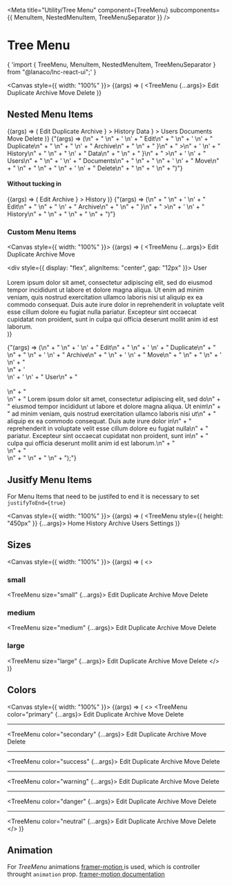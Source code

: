 
<Meta
  title="Utility/Tree Menu"
  component={TreeMenu}
  subcomponents={{ MenuItem, NestedMenuItem, TreeMenuSeparator }}
/>

# Tree Menu

<SyntaxHighlighter language="jsx" style={nord}>
  {
    'import { TreeMenu, MenuItem, NestedMenuItem, TreeMenuSeparator } from "@lanaco/lnc-react-ui";'
  }
</SyntaxHighlighter>

<Canvas style={{ width: "100%" }}>
  <Story name="Default" args={{}}>
    {(args) => (
      <TreeMenu {...args}>
        <MenuItem icon="pen" value="Edit">
          Edit
        </MenuItem>
        <MenuItem icon="clone" value="Dupl">
          Duplicate
        </MenuItem>
        <TreeMenuSeparator />
        <MenuItem icon="archive" value="Arch">
          Archive
        </MenuItem>
        <MenuItem icon="arrow-right" value="Move">
          Move
        </MenuItem>
        <TreeMenuSeparator />
        <MenuItem icon="trash" value="Del">
          Delete
        </MenuItem>
      </TreeMenu>
    )}
  </Story>
</Canvas>

<ArgsTable story="Default" />

## Nested Menu Items

<Story name="Nested Items" args={{}}>
  {(args) => (
    <TreeMenu {...args}>
      <MenuItem icon="pen" value="Edit">
        Edit
      </MenuItem>
      <MenuItem icon="clone" value="Dupl">
        Duplicate
      </MenuItem>
      <NestedMenuItem
        item={
          <MenuItem icon="archive" value="Arch">
            Archive
          </MenuItem>
        }
      >
        <MenuItem icon="clock" value="Hist">
          History
        </MenuItem>
        <NestedMenuItem
          defaultOpen={true}
          item={
            <MenuItem icon="pen" value="Data">
              Data
            </MenuItem>
          }
        >
          <MenuItem icon="users" value="Users">
            Users
          </MenuItem>
          <MenuItem icon="file" value="Docs">
            Documents
          </MenuItem>
        </NestedMenuItem>
        <MenuItem icon="arrow-right" value="Move">
          Move
        </MenuItem>
      </NestedMenuItem>
      <TreeMenuSeparator />
      <MenuItem icon="trash" value="Del">
        Delete
      </MenuItem>
    </TreeMenu>
  )}
</Story>

<SyntaxHighlighter language="jsx" style={nord}>
  {"(args) => (\n" +
    " <TreeMenu {...args}>\n" +
    '   <MenuItem icon="pen" value="Edit">\n' +
    "     Edit\n" +
    "   </MenuItem>\n" +
    '   <MenuItem icon="clone" value="Dupl">\n' +
    "     Duplicate\n" +
    "   </MenuItem>\n" +
    "   <NestedMenuItem\n" +
    "     item={\n" +
    '       <MenuItem icon="archive" value="Arch">\n' +
    "         Archive\n" +
    "       </MenuItem>\n" +
    "      }\n" +
    "   >\n" +
    '     <MenuItem icon="clock" value="Hist">\n' +
    "       History\n" +
    "     </MenuItem>\n" +
    "     <NestedMenuItem\n" +
    "       item={\n" +
    '         <MenuItem icon="pen" value="Data">\n' +
    "           Data\n" +
    "         </MenuItem>\n" +
    "         }\n" +
    "     >\n" +
    '       <MenuItem icon="users" value="Users">\n' +
    "         Users\n" +
    "       </MenuItem>\n" +
    '       <MenuItem icon="file" value="Docs">\n' +
    "         Documents\n" +
    "       </MenuItem>\n" +
    "     </NestedMenuItem>\n" +
    '     <MenuItem icon="arrow-right" value="Move">\n' +
    "       Move\n" +
    "     </MenuItem>\n" +
    "   </NestedMenuItem>\n" +
    "   <TreeMenuSeparator />\n" +
    '   <MenuItem icon="trash" value="Del">\n' +
    "     Delete\n" +
    "   </MenuItem>\n" +
    " </TreeMenu>\n" +
    ")"}
</SyntaxHighlighter>

#### Without tucking in

<Story name="Without Tucking In" args={{}}>
  {(args) => (
    <TreeMenu {...args}>
      <MenuItem icon="pen" value="Edit">
        Edit
      </MenuItem>
      <NestedMenuItem
        tuckIn={false}
        item={
          <MenuItem icon="archive" value="Arch">
            Archive
          </MenuItem>
        }
      >
        <MenuItem icon="clock" value="Hist">
          History
        </MenuItem>
      </NestedMenuItem>
    </TreeMenu>
  )}
</Story>

<SyntaxHighlighter language="jsx" style={nord}>
  {"(args) => (\n" +
    " <TreeMenu {...args}>\n" +
    '   <MenuItem icon="pen" value="Edit">\n' +
    "     Edit\n" +
    "   </MenuItem>\n" +
    "   <NestedMenuItem\n" +
    "     tuckIn={false}\n" +
    "     item={\n" +
    '       <MenuItem icon="archive" value="Arch">\n' +
    "          Archive\n" +
    "       </MenuItem>\n" +
    "       }\n" +
    "   >\n" +
    '     <MenuItem icon="clock" value="Hist">\n' +
    "       History\n" +
    "     </MenuItem>\n" +
    "   </NestedMenuItem>\n" +
    " </TreeMenu>\n" +
    ")"}
</SyntaxHighlighter>

### Custom Menu Items

<Canvas style={{ width: "100%" }}>
  <Story name="Custom Items" args={{}}>
    {(args) => (
      <TreeMenu {...args}>
        <MenuItem icon="pen" value="Edit">
          Edit
        </MenuItem>
        <MenuItem icon="clone" value="Dupl">
          Duplicate
        </MenuItem>
        <TreeMenuSeparator />
        <MenuItem icon="archive" value="Arch">
          Archive
        </MenuItem>
        <MenuItem icon="arrow-right" value="Move">
          Move
        </MenuItem>
        <TreeMenuSeparator />
        <MenuItem value="Avat">
          <div>
            <div style={{ display: "flex", alignItems: "center", gap: "12px" }}>
              <Avatar image={logo} sizeInUnits="1.5rem" />
              User
            </div>
            <br />
            <div>
              Lorem ipsum dolor sit amet, consectetur adipiscing elit, sed do
              eiusmod tempor incididunt ut labore et dolore magna aliqua. Ut
              enim ad minim veniam, quis nostrud exercitation ullamco laboris
              nisi ut aliquip ex ea commodo consequat. Duis aute irure dolor in
              reprehenderit in voluptate velit esse cillum dolore eu fugiat
              nulla pariatur. Excepteur sint occaecat cupidatat non proident,
              sunt in culpa qui officia deserunt mollit anim id est laborum.
            </div>
          </div>
        </MenuItem>
      </TreeMenu>
    )}
  </Story>
</Canvas>

<SyntaxHighlighter language="jsx" style={nord}>
  {"(args) => (\n" +
    " <TreeMenu {...args}>\n" +
    '   <MenuItem icon="pen" value="Edit">\n' +
    "     Edit\n" +
    "   </MenuItem>\n" +
    '   <MenuItem icon="clone" value="Dupl">\n' +
    "     Duplicate\n" +
    "   </MenuItem>\n" +
    "   <TreeMenuSeparator />\n" +
    '   <MenuItem icon="archive" value="Arch">\n' +
    "     Archive\n" +
    "   </MenuItem>\n" +
    '   <MenuItem icon="arrow-right" value="Move">\n' +
    "     Move\n" +
    "   </MenuItem>\n" +
    "   <TreeMenuSeparator />\n" +
    '   <MenuItem value="Avat">\n' +
    "     <div>\n" +
    '       <div style={{ display: "flex", alignItems: "center", gap: "12px" }}>\n' +
    '         <Avatar image={logo} sizeInUnits="1.5rem" />\n' +
    "           User\n" +
    "       </div><br />\n" +
    "       <div>\n" +
    "         Lorem ipsum dolor sit amet, consectetur adipiscing elit, sed do\n" +
    "         eiusmod tempor incididunt ut labore et dolore magna aliqua. Ut enim\n" +
    "         ad minim veniam, quis nostrud exercitation ullamco laboris nisi ut\n" +
    "         aliquip ex ea commodo consequat. Duis aute irure dolor in\n" +
    "         reprehenderit in voluptate velit esse cillum dolore eu fugiat nulla\n" +
    "         pariatur. Excepteur sint occaecat cupidatat non proident, sunt in\n" +
    "         culpa qui officia deserunt mollit anim id est laborum.\n" +
    "       </div>\n" +
    "     </div>\n" +
    "   </MenuItem>\n" +
    " </TreeMenu>\n" +
    ");"}
</SyntaxHighlighter>

## Jusitfy Menu Items

For Menu Items that need to be justifed to end it is necessary to set `justifyToEnd={true}`

<Canvas style={{ width: "100%" }}>
  <Story name="Justify Menu Items" args={{}}>
    {(args) => (
      <TreeMenu style={{ height: "450px" }} {...args}>
        <MenuItem icon="home" value="Home">
          Home
        </MenuItem>
        <MenuItem icon="clock" value="Hist">
          History
        </MenuItem>
        <MenuItem icon="archive" value="Arch">
          Archive
        </MenuItem>
        <MenuItem icon="users" value="Users" justifyToEnd={true}>
          Users
        </MenuItem>
        <TreeMenuSeparator justifyToEnd={true} />
        <MenuItem icon="gears" value="Sett" justifyToEnd={true}>
          Settings
        </MenuItem>
      </TreeMenu>
    )}
  </Story>
</Canvas>

## Sizes

<Canvas style={{ width: "100%" }}>
  <Story name="Sizes" args={{}}>
    {(args) => (
      <>
        <h3>small</h3>
        <TreeMenu size="small" {...args}>
          <MenuItem value="Edit" icon="pen">
            Edit
          </MenuItem>
          <MenuItem value="Dupl" icon="clone">
            Duplicate
          </MenuItem>
          <MenuItem value="Arch" icon="archive">
            Archive
          </MenuItem>
          <MenuItem value="Move" icon="arrow-right">
            Move
          </MenuItem>
          <MenuItem value="Del" icon="trash">
            Delete
          </MenuItem>
        </TreeMenu>
        <br />
        <h3>medium</h3>
        <TreeMenu size="medium" {...args}>
          <MenuItem value="Edit" icon="pen">
            Edit
          </MenuItem>
          <MenuItem value="Dupl" icon="clone">
            Duplicate
          </MenuItem>
          <MenuItem value="Arch" icon="archive">
            Archive
          </MenuItem>
          <MenuItem value="Move" icon="arrow-right">
            Move
          </MenuItem>
          <MenuItem value="Del" icon="trash">
            Delete
          </MenuItem>
        </TreeMenu>
        <br />
        <h3>large</h3>
        <TreeMenu size="large" {...args}>
          <MenuItem value="Edit" icon="pen">
            Edit
          </MenuItem>
          <MenuItem value="Dupl" icon="clone">
            Duplicate
          </MenuItem>
          <MenuItem value="Arch" icon="archive">
            Archive
          </MenuItem>
          <MenuItem value="Move" icon="arrow-right">
            Move
          </MenuItem>
          <MenuItem value="Del" icon="trash">
            Delete
          </MenuItem>
        </TreeMenu>
      </>
    )}
  </Story>
</Canvas>

## Colors

<Canvas style={{ width: "100%" }}>
  <Story name="Colors" args={{}}>
    {(args) => (
      <>
        <TreeMenu color="primary" {...args}>
          <MenuItem value="Edit" icon="pen">
            Edit
          </MenuItem>
          <MenuItem value="Dupl" icon="clone">
            Duplicate
          </MenuItem>
          <MenuItem value="Arch" icon="archive">
            Archive
          </MenuItem>
          <MenuItem value="Move" icon="arrow-right">
            Move
          </MenuItem>
          <MenuItem value="Del" icon="trash">
            Delete
          </MenuItem>
        </TreeMenu>
        <br />
        <hr />
        <TreeMenu color="secondary" {...args}>
          <MenuItem value="Edit" icon="pen">
            Edit
          </MenuItem>
          <MenuItem value="Dupl" icon="clone">
            Duplicate
          </MenuItem>
          <MenuItem value="Arch" icon="archive">
            Archive
          </MenuItem>
          <MenuItem value="Move" icon="arrow-right">
            Move
          </MenuItem>
          <MenuItem value="Del" icon="trash">
            Delete
          </MenuItem>
        </TreeMenu>
        <br />
        <hr />
        <TreeMenu color="success" {...args}>
          <MenuItem value="Edit" icon="pen">
            Edit
          </MenuItem>
          <MenuItem value="Dupl" icon="clone">
            Duplicate
          </MenuItem>
          <MenuItem value="Arch" icon="archive">
            Archive
          </MenuItem>
          <MenuItem value="Move" icon="arrow-right">
            Move
          </MenuItem>
          <MenuItem value="Del" icon="trash">
            Delete
          </MenuItem>
        </TreeMenu>
        <br />
        <hr />
        <TreeMenu color="warning" {...args}>
          <MenuItem value="Edit" icon="pen">
            Edit
          </MenuItem>
          <MenuItem value="Dupl" icon="clone">
            Duplicate
          </MenuItem>
          <MenuItem value="Arch" icon="archive">
            Archive
          </MenuItem>
          <MenuItem value="Move" icon="arrow-right">
            Move
          </MenuItem>
          <MenuItem value="Del" icon="trash">
            Delete
          </MenuItem>
        </TreeMenu>
        <br />
        <hr />
        <TreeMenu color="danger" {...args}>
          <MenuItem value="Edit" icon="pen">
            Edit
          </MenuItem>
          <MenuItem value="Dupl" icon="clone">
            Duplicate
          </MenuItem>
          <MenuItem value="Arch" icon="archive">
            Archive
          </MenuItem>
          <MenuItem value="Move" icon="arrow-right">
            Move
          </MenuItem>
          <MenuItem value="Del" icon="trash">
            Delete
          </MenuItem>
        </TreeMenu>
        <br />
        <hr />
        <TreeMenu color="neutral" {...args}>
          <MenuItem value="Edit" icon="pen">
            Edit
          </MenuItem>
          <MenuItem value="Dupl" icon="clone">
            Duplicate
          </MenuItem>
          <MenuItem value="Arch" icon="archive">
            Archive
          </MenuItem>
          <MenuItem value="Move" icon="arrow-right">
            Move
          </MenuItem>
          <MenuItem value="Del" icon="trash">
            Delete
          </MenuItem>
        </TreeMenu>
      </>
    )}
  </Story>
</Canvas>

## Animation

For _TreeMenu_ animations <u> [framer-motion](https://www.npmjs.com/package/framer-motion) </u> is used, which is controller throught `animation` prop. <u>[framer-motion documentation](https://www.framer.com/docs/animation/)</u>
